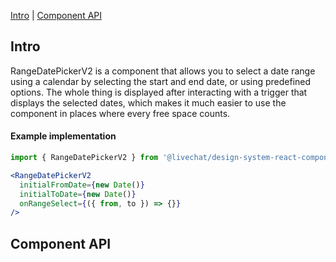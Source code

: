 

<Meta of={RangeDatePickerV2} />

<Title>RangeDatePickerV2</Title>

[Intro](#Intro) | [Component API](#ComponentAPI)

## Intro <a id="Intro" />

RangeDatePickerV2 is a component that allows you to select a date range using a calendar by selecting the start and end date, or using predefined options. The whole thing is displayed after interacting with a trigger that displays the selected dates, which makes it much easier to use the component in places where every free space counts.

<Canvas of={RangeDatePickerV2.Default} sourceState="none" />

#### Example implementation

```jsx
import { RangeDatePickerV2 } from '@livechat/design-system-react-components';

<RangeDatePickerV2
  initialFromDate={new Date()}
  initialToDate={new Date()}
  onRangeSelect={({ from, to }) => {}}
/>
```

## Component API <a id="ComponentAPI" />

<ArgTypes of={RangeDatePickerV2.Default} sort="requiredFirst" />